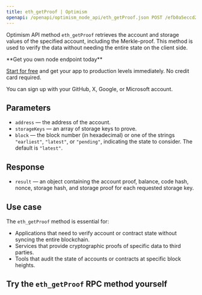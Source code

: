---
title: eth_getProof | Optimism
openapi: /openapi/optimism_node_api/eth_getProof.json POST /efb0a5eccd2caa5135eb54eba6f7f300
---

Optimism API method `eth_getProof` retrieves the account and storage values of the specified account, including the Merkle-proof. This method is used to verify the data without needing the entire state on the client side.

<Check>
**Get you own node endpoint today**

[Start for free](https://console.chainstack.com/) and get your app to production levels immediately. No credit card required.

You can sign up with your GitHub, X, Google, or Microsoft account.
</Check>


## Parameters

* `address` — the address of the account.
* `storageKeys` — an array of storage keys to prove.
* `block` — the block number (in hexadecimal) or one of the strings `"earliest"`, `"latest"`, or `"pending"`, indicating the state to consider. The default is `"latest"`.

## Response

* `result` — an object containing the account proof, balance, code hash, nonce, storage hash, and storage proof for each requested storage key.

## Use case

The `eth_getProof` method is essential for:

* Applications that need to verify account or contract state without syncing the entire blockchain.
* Services that provide cryptographic proofs of specific data to third parties.
* Tools that audit the state of accounts or contracts at specific block heights.

## Try the `eth_getProof` RPC method yourself